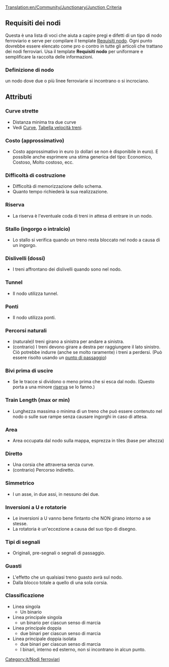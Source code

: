 [[Translation:en/Community/Junctionary/Junction Criteria]]
{{it/Nodi ferroviari}}

==Requisiti dei nodi==
Questa è una lista di voci che aiuta a capire pregi e difetti di un tipo di nodo ferroviario e serve per compilare il template [[:Template:it/Requisiti nodo|Requisiti nodo]]. Ogni punto dovrebbe essere elencato come pro o contro in tutte gli articoli che trattano dei nodi ferroviari. Usa il template '''Requisiti nodo''' per uniformare e semplificare la raccolta delle informazioni.


===Definizione di nodo===
un nodo dove due o più linee ferroviarie si incontrano o si incrociano.

==Attributi==

===Curve strette===
* Distanza minima tra due curve
* Vedi [[it/Community/Curve|Curve]], [[it/Manual/Game Mechanics/Main Page#treni|Tabella velocità treni]].

===Costo (approssimativo)===
* Costo approssimativo in euro (o dollari se non è disponibile in euro). E possibile anche esprimere una stima generica del tipo: Economico, Costoso, Molto costoso, ecc.

===Difficoltà di costruzione===
* Difficoltà di memorizzazione dello schema.
* Quanto tempo richiederà la sua realizzazione.

===Riserva===
* La riserva è l'eventuale coda di treni in attesa di entrare in un nodo.

===Stallo (ingorgo o intralcio)===
* Lo stallo si verifica quando un treno resta bloccato nel nodo a causa di un ingorgo.

===Dislivelli (dossi)===
* I treni affrontano dei dislivelli quando sono nel nodo.

===Tunnel=== 
* Il nodo utilizza tunnel.

===Ponti===
* Il nodo utilizza ponti.

===Percorsi naturali=== 
* (naturale)I treni girano a sinistra per andare a sinistra.
* (contrario) I treni devono girare a destra per raggiungere il lato sinistro. Ciò potrebbe indurre (anche se molto raramente) i treni a perdersi. (Può essere risolto usando un [[it/Punto di passaggio|punto di passaggio]])
 

===Bivi prima di uscire===
* Se le tracce si dividono o meno prima che si esca dal nodo. (Questo porta a una minore [[it/Community/Junctionary/Requisiti nodo#riserva|riserva]] se lo fanno.) 

===Train Length (max or min)===
* Lunghezza massima o minima di un treno che può essere contenuto nel nodo o sulle sue rampe senza causare ingorghi in caso di attesa.

===Area===
* Area occupata dal nodo sulla mappa, esprezza in tiles (base per altezza)

===Diretto===
* Una corsia che attraversa senza curve.
* (contrario) Percorso indiretto.

===Simmetrico===
* I un asse, in due assi, in nessuno dei due.

===Inversioni a U e rotatorie===
* Le inversioni a U vanno bene fintanto che NON girano intorno a se stesse.
* La rotatoria è un'eccezione a causa del suo tipo di disegno.

===Tipi di segnali===
* Originali, pre-segnali o segnali di passaggio.

===Guasti===
* L'effetto che un qualsiasi treno guasto avrà sul nodo.
* Dalla blocco totale a quello di una sola corsia.

===Classificazione===
* Linea singola
** Un binario
* Linea principale singola
** un binario per ciascun senso di marcia
* Linea principale doppia
** due binari per ciascun senso di marcia
* Linea principale doppia isolata
** due binari per ciascun senso di marcia
** I binari, interno ed esterno, non si incontrano in alcun punto.


[[Category:it/Nodi ferroviari]]